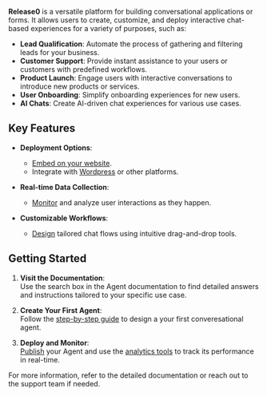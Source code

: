 **Release0** is a versatile platform for building conversational applications or forms. It allows users to create, customize, and deploy interactive chat-based experiences for a variety of purposes, such as:

- **Lead Qualification**: Automate the process of gathering and filtering leads for your business.
- **Customer Support**: Provide instant assistance to your users or customers with predefined workflows.
- **Product Launch**: Engage users with interactive conversations to introduce new products or services.
- **User Onboarding**: Simplify onboarding experiences for new users.
- **AI Chats**: Create AI-driven chat experiences for various use cases.

## Key Features

- **Deployment Options**:
  - [Embed on your website](/integrations/web/iframe).
  - Integrate with [Wordpress](/integrations/web/wordpress) or other platforms.
  
- **Real-time Data Collection**:
  - [Monitor](/submission/realtime) and analyze user interactions as they happen.
  
- **Customizable Workflows**:
  - [Design](/editor/graph) tailored chat flows using intuitive drag-and-drop tools.
  
## Getting Started

1. **Visit the Documentation**:  
   Use the search box in the Agent documentation to find detailed answers and instructions tailored to your specific use case.

2. **Create Your First Agent**:  
   Follow the [step-by-step guide](/guides/create-first-agent) to design a your first converesational agent.

3. **Deploy and Monitor**:  
   [Publish](/editor/publish) your Agent and use the [analytics tools](/submission/overview) to track its performance in real-time.

For more information, refer to the detailed documentation or reach out to the support team if needed.
